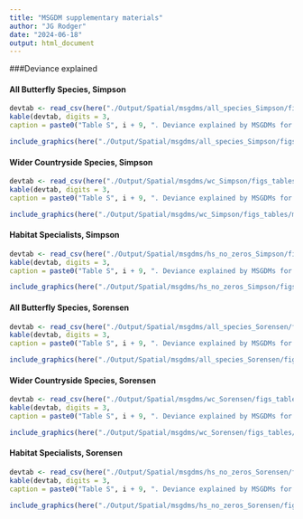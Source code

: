 ```yaml
---
title: "MSGDM supplementary materials"
author: "JG Rodger"
date: "2024-06-18"
output: html_document
---
```




###Deviance explained

#### All Butterfly Species, Simpson
```r
devtab <- read_csv(here("./Output/Spatial/msgdms/all_species_Simpson/figs_tables/deviance_table.csv"))
kable(devtab, digits = 3,
caption = paste0("Table S", i + 9, ". Deviance explained by MSGDMs for All Butterfly Species, Simpson"))
```

```r
include_graphics(here("./Output/Spatial/msgdms/all_species_Simpson/figs_tables/msgdm_var_pie.png"))
```

#### Wider Countryside Species, Simpson
```r
devtab <- read_csv(here("./Output/Spatial/msgdms/wc_Simpson/figs_tables/deviance_table.csv"))
kable(devtab, digits = 3,
caption = paste0("Table S", i + 9, ". Deviance explained by MSGDMs for Wider Countryside Species, Simpson"))
```

```r
include_graphics(here("./Output/Spatial/msgdms/wc_Simpson/figs_tables/msgdm_var_pie.png"))
```

#### Habitat Specialists, Simpson
```r
devtab <- read_csv(here("./Output/Spatial/msgdms/hs_no_zeros_Simpson/figs_tables/deviance_table.csv"))
kable(devtab, digits = 3,
caption = paste0("Table S", i + 9, ". Deviance explained by MSGDMs for Habitat Specialists, Simpson"))
```

```r
include_graphics(here("./Output/Spatial/msgdms/hs_no_zeros_Simpson/figs_tables/msgdm_var_pie.png"))
```

#### All Butterfly Species, Sorensen
```r
devtab <- read_csv(here("./Output/Spatial/msgdms/all_species_Sorensen/figs_tables/deviance_table.csv"))
kable(devtab, digits = 3,
caption = paste0("Table S", i + 9, ". Deviance explained by MSGDMs for All Butterfly Species, Sorensen"))
```

```r
include_graphics(here("./Output/Spatial/msgdms/all_species_Sorensen/figs_tables/msgdm_var_pie.png"))
```

#### Wider Countryside Species, Sorensen
```r
devtab <- read_csv(here("./Output/Spatial/msgdms/wc_Sorensen/figs_tables/deviance_table.csv"))
kable(devtab, digits = 3,
caption = paste0("Table S", i + 9, ". Deviance explained by MSGDMs for Wider Countryside Species, Sorensen"))
```

```r
include_graphics(here("./Output/Spatial/msgdms/wc_Sorensen/figs_tables/msgdm_var_pie.png"))
```

#### Habitat Specialists, Sorensen
```r
devtab <- read_csv(here("./Output/Spatial/msgdms/hs_no_zeros_Sorensen/figs_tables/deviance_table.csv"))
kable(devtab, digits = 3,
caption = paste0("Table S", i + 9, ". Deviance explained by MSGDMs for Habitat Specialists, Sorensen"))
```

```r
include_graphics(here("./Output/Spatial/msgdms/hs_no_zeros_Sorensen/figs_tables/msgdm_var_pie.png"))
```


